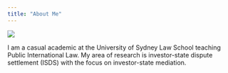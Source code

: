 ```yaml
---
title: "About Me"
---
```


<div class="row">
  <div class="col-md-4">
  ![](anaubilava.jpg) 
  </div>
  <div class="col-md-8">
  
  I am a casual academic at the University of Sydney Law School teaching Public International Law. My area of research is investor-state dispute settlement (ISDS) with the focus on investor-state mediation.
  
  </div>
</div>

<!-- <div class = "row> -->

<!-- <div class = "col-md-4"> -->
<!-- ![](anaubilava.jpg) -->
<!-- </div> -->

<!-- <div class = "col-md-8"> -->

<!-- I am a PhD Candidate at the University of Sydney Law School. My area of research is International Investment Law, with the focus on ISDS and Investor--State Mediation. -->

<!-- </div> -->

<!-- </div> -->
